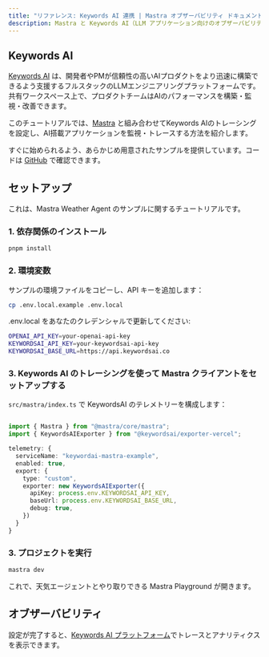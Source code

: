 ```yaml
---
title: "リファレンス: Keywords AI 連携 | Mastra オブザーバビリティ ドキュメント"
description: Mastra と Keywords AI（LLM アプリケーション向けのオブザーバビリティ プラットフォーム）を統合するためのドキュメント。
---
```


## Keywords AI

[Keywords AI](https://docs.keywordsai.co/get-started/overview) は、開発者やPMが信頼性の高いAIプロダクトをより迅速に構築できるよう支援するフルスタックのLLMエンジニアリングプラットフォームです。共有ワークスペース上で、プロダクトチームはAIのパフォーマンスを構築・監視・改善できます。

このチュートリアルでは、[Mastra](https://mastra.ai/) と組み合わせてKeywords AIのトレーシングを設定し、AI搭載アプリケーションを監視・トレースする方法を紹介します。

すぐに始められるよう、あらかじめ用意されたサンプルを提供しています。コードは [GitHub](https://github.com/Keywords-AI/keywordsai-example-projects/tree/main/mastra-ai-weather-agent) で確認できます。

## セットアップ

これは、Mastra Weather Agent のサンプルに関するチュートリアルです。

### 1. 依存関係のインストール

```bash copy
pnpm install
```


### 2. 環境変数

サンプルの環境ファイルをコピーし、API キーを追加します：

```bash copy
cp .env.local.example .env.local
```

.env.local をあなたのクレデンシャルで更新してください:

```bash .env.local copy
OPENAI_API_KEY=your-openai-api-key
KEYWORDSAI_API_KEY=your-keywordsai-api-key
KEYWORDSAI_BASE_URL=https://api.keywordsai.co
```


### 3. Keywords AI のトレーシングを使って Mastra クライアントをセットアップする

`src/mastra/index.ts` で KeywordsAI のテレメトリーを構成します：

```typescript title="src/mastra/index.ts" showLineNumbers copy

import { Mastra } from "@mastra/core/mastra";
import { KeywordsAIExporter } from "@keywordsai/exporter-vercel";

telemetry: {
  serviceName: "keywordai-mastra-example",
  enabled: true,
  export: {
    type: "custom",
    exporter: new KeywordsAIExporter({
      apiKey: process.env.KEYWORDSAI_API_KEY,
      baseUrl: process.env.KEYWORDSAI_BASE_URL,
      debug: true,
    })
  }
}
```


### 3. プロジェクトを実行

```bash copy
mastra dev
```

これで、天気エージェントとやり取りできる Mastra Playground が開きます。


## オブザーバビリティ

設定が完了すると、[Keywords AI プラットフォーム](https://platform.keywordsai.co/platform/traces)でトレースとアナリティクスを表示できます。